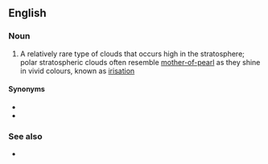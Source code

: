 ==English==

===Noun===
{{wikipedia}}
{{en-noun|head=[[polar]] [[stratospheric]] [[cloud]]}}

# {{lb|en|meteorology}} A relatively rare type of clouds that occurs high in the stratosphere; polar stratospheric clouds often resemble [[mother-of-pearl]] as they shine in vivid colours, known as [[irisation]]

====Synonyms====
* {{l|en|mother-of-pearl cloud}}
* {{l|en|nacreous cloud}}

===See also===
* {{l|en|iridescent cloud}}